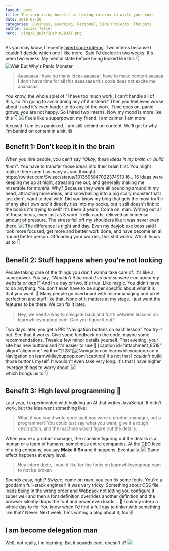 ```yaml
---
layout: post
title: The surprising benefit of hiring interns to write your code
date: 2018-07-20
categories: Business, Learning, Personal, Side Projects, Thoughts
author: Swizec Teller
hero: ./img/0_gDit71HzP-KJ9JJT.png
---
```


As you may know, I recently [hired some interns](https://swizec.com/blog/hire-these-interns/swizec/8500). Two interns because I couldn't decide which one I like more. Said I'd decide in two weeks. It's been two weeks. My mental state before hiring looked like this 👇 ![Wait But Why's Panic Monster](./img/PM+Scare+2.png)

> Aaaaaaaa I have so many ideas aaaaaa I have to make content aaaaaa I don't have time for all this aaaaaaaa this code does not excite me aaaaaaaa

You know, the whole spiel of “I have too much work, I can't handle all of this, so I'm going to avoid doing any of it instead.” Then you feel even worse about it and it's even harder to do any of the work. Time goes on, panic grows, you are not happy. So I hired two interns. Now my mood is more like this 👇 ![](./img/giphy.gif) Feels like a superpower, my friend. I am calmer. I am more focused. I am less panicked. I am still behind on content. We'll get to why I'm behind on content in a bit. 😅

## Benefit 1: Don't keep it in the brain

When you hire people, you can't say _"Okay, these ideas in my brain 👉 build them"_. You have to transfer those ideas into their brain first. You might realize there aren't as many as you thought. https&#x3A;//twitter.com/Swizec/status/1013595847022374913 16… 16 ideas were keeping me up at night, stressing me out, and generally making me miserable for _months_. Why? Because they were all bouncing around in my head, attracting more ideas, and snowballing into a big scary monster that I just didn't want to deal with. Did you know my blog that gets the most traffic of any site I own _and_ it directly ties into my books, but it still doesn't link to the books it's trying to sell? It's been 3 years. Come on, man. Writing out all of those ideas, even just as 3 word Trello cards, relieved an immense amount of pressure. The stress fell off my shoulders like it was never even there. ![](./img/giphy.gif) The difference is night and day. Even my dayjob.exe boss said I look more focused, get more and better work done, and have become an all 'round better person. Offloading your worries, this shit works. Which leads us to 👇

## Benefit 2: Stuff happens when you're not looking

People taking care of the things you don't wanna take care of: it's like a superpower. You say, _"Wouldn't it be cool if so and so were true about my website or app?"_ And in a day or two, it's true. Like magic. You didn't have to do anything. You don't even have to be super specific about what it is that you want. 🤨 Many people go overboard with micromanaging and pixel perfection and stuff like that. None of it matters at my stage. I just want the features to be there. We can fix it later.

> Hey, we need a way to navigate back and forth between lessons on learnwhileyoupoop.com. Can you figure it out?

Two days later, you get a PR: "Navigation buttons on each lesson" You try it out. See that it works. Give some feedback on the code, maybe some recommendations. Tweak a few minor details yourself. That evening, your site has new buttons and it's easier to use 🎉 \[caption id="attachment_8518" align="alignnone" width="2128"]![Navigation on learnwhileyoupoop.com](./img/screenshot.png) Navigation on learnwhileyoupoop.com\[/caption] It's not that I _couldn't_ build those buttons myself. It wouldn't even take very long. It's that I have higher leverage things to worry about. [![](./img/0_gDit71HzP-KJ9JJT-1024x1022.png)](https://medium.com/@swizec/do-more-work-less-993867826355)  
which brings us to 👇

## Benefit 3: High level programming 🤘

Last year, I experimented with building an AI that writes JavaScript. It didn't work, but the idea went something like:

> What if you could write code as if you were a product manager, not a programmer? You could just say what you want, give it a rough description, and the machine would figure out the details.

When you're a product manager, the machine figuring out the details is a human or a team of humans, sometimes entire companies. At the CEO level of a big company, you say **Make It So** and it happens. Eventually. ![](./img/giphy.gif) Same effect happens at every level.

> Hey intern dude, I would like for the fonts on learnwhileyoupoop.com to not be broken

Sounds easy, right? Swizec, come on man, you can fix some fonts. You're a goddamn full-stack engineer! It was very tricky. Something about CSS file loads being in the wrong order and Webpack not letting you configure it super well and then a font definition overrides another definition and the browser silently drops the font and never even loads… 🤯 Took my intern a whole day to fix. You know when I'd find a full day to tinker with something like that? Never. Next week, he's writing a blog about it, too ✌️

## I am become delegation man

Well, not really, I'm learning. But it sounds cool, doesn't it? ![](./img/giphy.gif)
